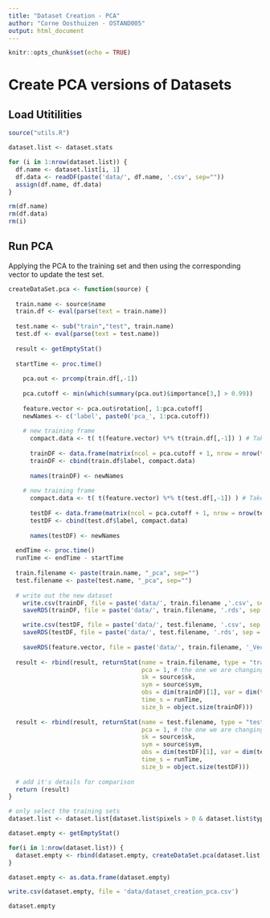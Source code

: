 ```yaml
---
title: "Dataset Creation - PCA"
author: "Corne Oosthuizen - OSTAND005"
output: html_document
---
```


```r
knitr::opts_chunk$set(echo = TRUE)
```

# Create PCA versions of Datasets

## Load Utitilities
```r
source("utils.R")

dataset.list <- dataset.stats

for (i in 1:nrow(dataset.list)) {
  df.name <- dataset.list[i, 1]
  df.data <- readDF(paste('data/', df.name, '.csv', sep=""))
  assign(df.name, df.data) 
}

rm(df.name)
rm(df.data)
rm(i)

```

## Run PCA

Applying the PCA to the training set and then using the corresponding vector to update the test set.

```r
createDataSet.pca <- function(source) {
  
  train.name <- source$name
  train.df <- eval(parse(text = train.name))
  
  test.name <- sub("train","test", train.name)
  test.df <- eval(parse(text = test.name))
  
  result <- getEmptyStat()
  
  startTime <- proc.time()
  
    pca.out <- prcomp(train.df[,-1])
    
    pca.cutoff <- min(which(summary(pca.out)$importance[3,] > 0.99))
    
    feature.vector <- pca.out$rotation[, 1:pca.cutoff]
    newNames <- c('label', paste0('pca_', 1:pca.cutoff))
    
    # new training frame
      compact.data <- t( t(feature.vector) %*% t(train.df[,-1]) ) # Take the itersect of features and data frame and flip it back
    
      trainDF <- data.frame(matrix(ncol = pca.cutoff + 1, nrow = nrow(train.df)))
      trainDF <- cbind(train.df$label, compact.data)
      
      names(trainDF) <- newNames
  
    # new training frame
      compact.data <- t( t(feature.vector) %*% t(test.df[,-1]) ) # Take the itersect of features and data frame and flip it back
    
      testDF <- data.frame(matrix(ncol = pca.cutoff + 1, nrow = nrow(test.df)))
      testDF <- cbind(test.df$label, compact.data)
      
      names(testDF) <- newNames
      
  endTime <- proc.time()
  runTime <- endTime - startTime
  
  train.filename <- paste(train.name, "_pca", sep="")
  test.filename <- paste(test.name, "_pca", sep="")
  
  # write out the new dataset
    write.csv(trainDF, file = paste('data/', train.filename ,'.csv', sep =''))
    saveRDS(trainDF, file = paste('data/', train.filename, '.rds', sep =''))

    write.csv(testDF, file = paste('data/', test.filename, '.csv', sep =''))
    saveRDS(testDF, file = paste('data/', test.filename, '.rds', sep =''))
    
    saveRDS(feature.vector, file = paste('data/', train.filename, '_Vec.rds', sep =''))
  
  result <- rbind(result, returnStat(name = train.filename, type = "train", pixels = source$pixels, 
                                     pca = 1, # the one we are changing
                                     sk = source$sk,
                                     sym = source$sym,
                                     obs = dim(trainDF)[1], var = dim(trainDF)[2], 
                                     time_s = runTime,
                                     size_b = object.size(trainDF)))
  
  result <- rbind(result, returnStat(name = test.filename, type = "test", pixels = source$pixels, 
                                     pca = 1, # the one we are changing
                                     sk = source$sk,
                                     sym = source$sym,
                                     obs = dim(testDF)[1], var = dim(testDF)[2], 
                                     time_s = runTime,
                                     size_b = object.size(testDF)))
    
  # add it's details for comparison
  return (result)
}
```


```r

# only select the training sets
dataset.list <- dataset.list[dataset.list$pixels > 0 & dataset.list$type == "train",]

dataset.empty <- getEmptyStat()

for(i in 1:nrow(dataset.list)) {
  dataset.empty <- rbind(dataset.empty, createDataSet.pca(dataset.list[i,]))
}

dataset.empty <- as.data.frame(dataset.empty)

write.csv(dataset.empty, file = 'data/dataset_creation_pca.csv')

dataset.empty
```